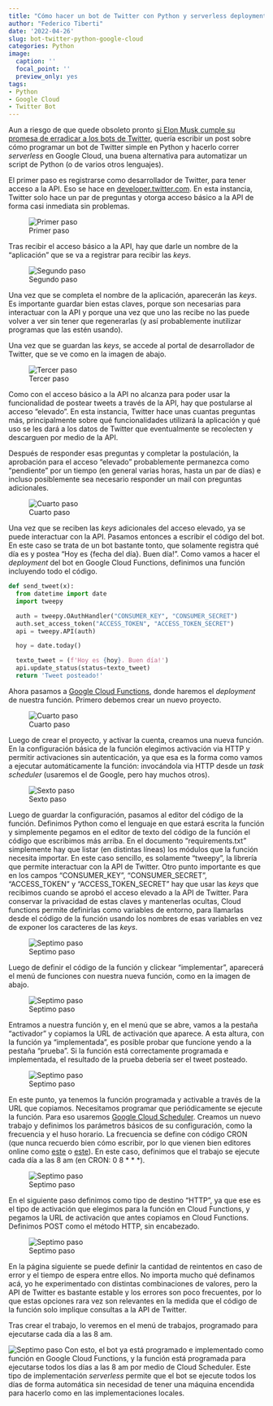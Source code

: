 ```yaml
---
title: "Cómo hacer un bot de Twitter con Python y serverless deployment en Google Cloud"
author: "Federico Tiberti"
date: '2022-04-26'
slug: bot-twitter-python-google-cloud
categories: Python
image:
  caption: ''
  focal_point: ''
  preview_only: yes
tags:
- Python
- Google Cloud
- Twitter Bot
---
```


Aun a riesgo de que quede obsoleto pronto [si Elon Musk cumple su promesa de erradicar a los bots de Twitter](https://www.elfinanciero.com.mx/tech/2022/04/25/adios-a-los-bots-elon-musk-reafirma-que-buscara-desaparecer-el-spam-tras-compra-de-twitter/), quería escribir un post sobre cómo programar un bot de Twitter simple en Python y hacerlo correr *serverless* en Google Cloud, una buena alternativa para automatizar un script de Python (o de varios otros lenguajes).

El primer paso es registrarse como desarrollador de Twitter, para tener acceso a la API. Eso se hace en [developer.twitter.com](https://developer.twitter.com/). En esta instancia, Twitter solo hace un par de preguntas y otorga acceso básico a la API de forma casi inmediata sin problemas.

![Primer paso](images/essential_access_step_1.png)

Tras recibir el acceso básico a la API, hay que darle un nombre de la "aplicación" que se va a registrar para recibir las *keys*. 

![Segundo paso](images/get_keys_step_2.png)

Una vez que se completa el nombre de la aplicación, aparecerán las *keys*. Es importante guardar bien estas claves, porque son necesarias para interactuar con la API y porque una vez que uno las recibe no las puede volver a ver sin tener que regenerarlas (y así probablemente inutilizar programas que las estén usando).

Una vez que se guardan las *keys*, se accede al portal de desarrollador de Twitter, que se ve como en la imagen de abajo.

![Tercer paso](images/developer_portal_essential_step_3.png)

Como con el acceso básico a la API no alcanza para poder usar la funcionalidad de postear tweets a través de la API, hay que postularse al acceso "elevado". En esta instancia, Twitter hace unas cuantas preguntas más, principalmente sobre qué funcionalidades utilizará la aplicación y qué uso se les dará a los datos de Twitter que eventualmente se recolecten y descarguen por medio de la API. 

Después de responder esas preguntas y completar la postulación, la aprobación para el acceso "elevado" probablemente permanezca como "pendiente" por un tiempo (en general varias horas, hasta un par de días) e incluso posiblemente sea necesario responder un mail con preguntas adicionales.


![Cuarto paso](images/elevated_access_pending_step_4.png)

Una vez que se reciben las *keys* adicionales del acceso elevado, ya se puede interactuar con la API. Pasamos entonces a escribir el código del bot. En este caso se trata de un bot bastante tonto, que solamente registra qué día es y postea "Hoy es {fecha del día}. Buen día!". Como vamos a hacer el *deployment* del bot en Google Cloud Functions, definimos una función incluyendo todo el código.

```python
def send_tweet(x):
  from datetime import date
  import tweepy

  auth = tweepy.OAuthHandler("CONSUMER_KEY", "CONSUMER_SECRET")
  auth.set_access_token("ACCESS_TOKEN", "ACCESS_TOKEN_SECRET")
  api = tweepy.API(auth)

  hoy = date.today()

  texto_tweet = (f'Hoy es {hoy}. Buen día!')
  api.update_status(status=texto_tweet)
  return 'Tweet posteado!'
```

Ahora pasamos a [Google Cloud Functions](https://console.cloud.google.com/functions?hl=es), donde haremos el *deployment* de nuestra función. Primero debemos crear un nuevo proyecto.

![Cuarto paso](images/crear_proyecto_cloud_functions_step_5.png)

Luego de crear el proyecto, y activar la cuenta, creamos una nueva función. En la configuración básica de la función elegimos activación via HTTP y permitir activaciones sin autenticación, ya que esa es la forma como vamos a ejecutar automáticamente la función: invocándola via HTTP desde un *task scheduler* (usaremos el de Google, pero hay muchos otros).

![Sexto paso](images/basic_settings_function_step_6.png)

Luego de guardar la configuración, pasamos al editor del código de la función. Definimos Python como el lenguaje en que estará escrita la función y simplemente pegamos en el editor de texto del código de la función el código que escribimos más arriba. En el documento "requirements.txt" simplemente hay que listar (en distintas líneas) los módulos que la función necesita importar. En este caso sencillo, es solamente "tweepy", la librería que permite interactuar con la API de Twitter. Otro punto importante es que en los campos "CONSUMER_KEY", "CONSUMER_SECRET", "ACCESS_TOKEN" y "ACCESS_TOKEN_SECRET" hay que usar las *keys* que recibimos cuando se aprobó el acceso elevado a la API de Twitter. Para conservar la privacidad de estas claves y mantenerlas ocultas, Cloud functions permite definirlas como variables de entorno, para llamarlas desde el código de la función usando los nombres de esas variables en vez de exponer los caracteres de las *keys*.

![Septimo paso](images/codigo_funcion_step_7.png)

Luego de definir el código de la función y clickear "implementar", aparecerá el menú de funciones con nuestra nueva función, como en la imagen de abajo. 

![Septimo paso](images/menu_funciones_step_8.png)

Entramos a nuestra función y, en el menú que se abre, vamos a la pestaña "activador" y copiamos la URL de activación que aparece. A esta altura, con la función ya "implementada", es posible probar que funcione yendo a la pestaña "prueba". Si la función está correctamente programada e implementada, el resultado de la prueba debería ser el tweet posteado.


![Septimo paso](images/url_activacion_step_9.png)

En este punto, ya tenemos la función programada y activable a través de la URL que copiamos. Necesitamos programar que periódicamente se ejecute la función. Para eso usaremos [Google Cloud Scheduler](https://cloud.google.com/scheduler?hl=es). Creamos un nuevo trabajo y definimos los parámetros básicos de su configuración, como la frecuencia y el huso horario. La frecuencia se define con código CRON (que nunca recuerdo bien cómo escribir, por lo que vienen bien editores online como [este](https://crontab.cronhub.io/) o [este](https://crontab.guru/)). En este caso, definimos que el trabajo se ejecute cada día a las 8 am (en CRON: 0 8 * * *).


![Septimo paso](images/setup_cron_job_step_10.png)

En el siguiente paso definimos como tipo de destino "HTTP", ya que ese es el tipo de activación que elegimos para la función en Cloud Functions, y pegamos la URL de activación que antes copiamos en Cloud Functions. Definimos POST como el método HTTP, sin encabezado.

![Septimo paso](images/setup_cron_job_2_step_11.png)

En la página siguiente se puede definir la cantidad de reintentos en caso de error y el tiempo de espera entre ellos. No importa mucho qué definamos acá, yo he experimentado con distintas combinaciones de valores, pero la API de Twitter es bastante estable y los errores son poco frecuentes, por lo que estas opciones rara vez son relevantes en la medida que el código de la función solo implique consultas a la API de Twitter.

Tras crear el trabajo, lo veremos en el menú de trabajos, programado para ejecutarse cada día a las 8 am.

![Septimo paso](images/cloud_scheduler_menu_step_12.png)
Con esto, el bot ya está programado e implementado como función en Google Cloud Functions, y la función está programada para ejecutarse todos los días a las 8 am por medio de Cloud Scheduler. Este tipo de implementación *serverless* permite que el bot se ejecute todos los días de forma automática sin necesidad de tener una máquina encendida para hacerlo como en las implementaciones locales.








